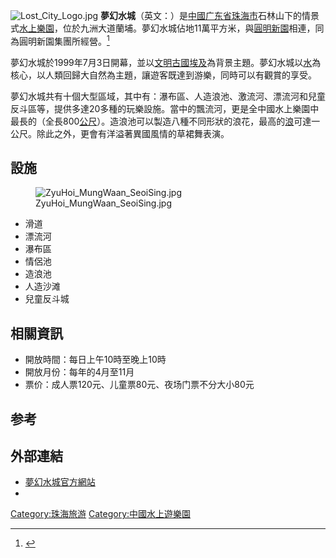 [[File:Lost_City_Logo.jpg|thumb]]
'''夢幻水城'''（英文：{{lang|en|'''Lost City'''}}）是[[中國|中國]][[广东省|广东省]][[珠海市|珠海市]]石林山下的情景式[[水上樂園|水上樂園]]，位於九洲大道蘭埔。夢幻水城佔地11萬平方米，與[[圓明新園|圓明新園]]相連，同為圓明新園集團所經營。<ref>{{Cite web |url=http://www.17u.net/wd/showguide/324093 |title=梦幻水城简介 |access-date=2014-07-04 |archive-url=https://web.archive.org/web/20140714181926/http://www.17u.net/wd/showguide/324093 |archive-date=2014-07-14 |dead-url=yes }}</ref>

夢幻水城於1999年7月3日開幕，並以[[文明古國|文明古國]][[古埃及|埃及]]為背景主題。夢幻水城以[[水|水]]為核心，以人類回歸大自然為主題，讓遊客既達到游樂，同時可以有觀賞的享受。

夢幻水城共有十個大型區域，其中有：瀑布區、人造浪池、激流河、漂流河和兒童反斗區等，提供多達20多種的玩樂設施。當中的飄流河，更是全中國水上樂園中最長的（全長800[[公尺|公尺]]）。造浪池可以製造八種不同形狀的浪花，最高的[[浪|浪]]可達一公尺。除此之外，更會有洋溢著異國風情的草裙舞表演。

==設施==
[[File:ZyuHoi_MungWaan_SeoiSing.jpg|thumb]]
* 滑道
* 漂流河
* 瀑布區
* 情侶池
* 造浪池
* 人造沙滩
* 兒童反斗城

==相關資訊==
* 開放時間：每日上午10時至晚上10時
* 開放月份：每年的4月至11月
* 票价：成人票120元、儿童票80元、夜场门票不分大小80元

==参考==
{{reflist}}

==外部連結==
* [http://www.lostcity.com.cn/ 夢幻水城官方網站] {{Wayback|url=http://www.lostcity.com.cn/ |date=20140629154533 }}
* {{sinaweibo|zhlostcity}}

[[Category:珠海旅游|Category:珠海旅游]]
[[Category:中國水上遊樂園|Category:中國水上遊樂園]]